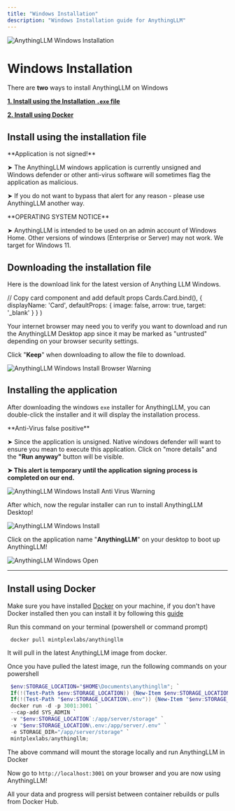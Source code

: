 ```yaml
---
title: "Windows Installation"
description: "Windows Installation guide for AnythingLLM"
---
```



<Image
  src="/images/getting-started/installation/windows/header-image.png" 
  height={1080} 
  width={1920} 
  quality={100}
  alt="AnythingLLM Windows Installation"
/>


# Windows Installation
There are **two** ways to install AnythingLLM on Windows

**[1. Install using the Installation `.exe` file](#install-using-the-installation-file)**

**[2. Install using Docker](#install-using-docker)**


## Install using the installation file

<Callout type="warning" emoji="⚠️">
  **Application is not signed!**

   ➤ The AnythingLLM windows application is currently unsigned and Windows defender or other anti-virus software will sometimes flag the application as malicious. 

   ➤ If you do not want to bypass that alert for any reason - please use AnythingLLM another way.
</Callout>


<Callout type="warning" emoji="️⚠️">
  **OPERATING SYSTEM NOTICE**

   ➤ AnythingLLM is intended to be used on an admin account of Windows Home. Other versions of windows (Enterprise or Server) may not work. We target for Windows 11.
</Callout>


## Downloading the installation file
Here is the download link for the latest version of Anything LLM Windows.

<Card 
 title="Windows 10+ (Home, Professional - 64-bit CPU)" 
 href="https://s3.us-west-1.amazonaws.com/public.useanything.com/latest/AnythingLLMDesktop.exe"> 
</Card>


  // Copy card component and add default props
  Cards.Card.bind(),
  {
    displayName: 'Card',
    defaultProps: {
      image: false,
      arrow: true,
      target: '_blank'
    }
  }
)


Your internet browser may need you to verify you want to download and run the AnythingLLM Desktop app since it may be marked as "untrusted" depending on your browser security settings. 

Click "**Keep**" when downloading to allow the file to download.

<Image
  src="/images/getting-started/installation/windows/browser-warning.png" 
  height={1080} 
  width={1920} 
  quality={100}
  alt="AnythingLLM Windows Install Browser Warning"
/>


## Installing the application
After downloading the windows `exe` installer for AnythingLLM, you can double-click the installer and it will display the installation process. 


<Callout type="info" emoji="️💡">
  **Anti-Virus false positive**

   ➤ Since the application is unsigned. Native windows defender will want to ensure you mean to execute this application. Click on "more details" and the **"Run anyway"** button will be visible.

  **➤ This alert is temporary until the application signing process is completed on our end.**
</Callout>


<Image
  src="/images/getting-started/installation/windows/anti-virus-warning.png" 
  height={1080} 
  width={1920} 
  quality={100}
  alt="AnythingLLM Windows Install Anti Virus Warning"
/>


After which, now the regular installer can run to install AnythingLLM Desktop!


<Image
  src="/images/getting-started/installation/windows/install.png" 
  height={1080} 
  width={1920} 
  quality={100}
  alt="AnythingLLM Windows Install"
/>

Click on the application name "**AnythingLLM**" on your desktop to boot up AnythingLLM! 

<Image
  src="/images/getting-started/installation/windows/desktop.png" 
  height={1080} 
  width={1920} 
  quality={100}
  alt="AnythingLLM Windows Open"
/>

---

## Install using Docker
Make sure you have installed [Docker](https://www.docker.com/) on your machine, if you don't have Docker installed then you can install it by following this [guide](https://docs.docker.com/desktop/install/windows-install/)

Run this command on your terminal (powershell or command prompt)
```shell copy
 docker pull mintplexlabs/anythingllm
```
It will pull in the latest AnythingLLM image from docker.


Once you have pulled the latest image, run the following commands on your powershell
```powershell copy showLineNumbers
 $env:STORAGE_LOCATION="$HOME\Documents\anythingllm"; `
 If(!(Test-Path $env:STORAGE_LOCATION)) {New-Item $env:STORAGE_LOCATION -ItemType Directory}; `
 If(!(Test-Path "$env:STORAGE_LOCATION\.env")) {New-Item "$env:STORAGE_LOCATION\.env" -ItemType File}; `
 docker run -d -p 3001:3001 `
 --cap-add SYS_ADMIN `
 -v "$env:STORAGE_LOCATION`:/app/server/storage" `
 -v "$env:STORAGE_LOCATION\.env:/app/server/.env" `
 -e STORAGE_DIR="/app/server/storage" `
 mintplexlabs/anythingllm;
```
The above command will mount the storage locally and run AnythingLLM in Docker

Now go to `http://localhost:3001` on your browser and you are now using AnythingLLM! 

All your data and progress will persist between container rebuilds or pulls from Docker Hub.

